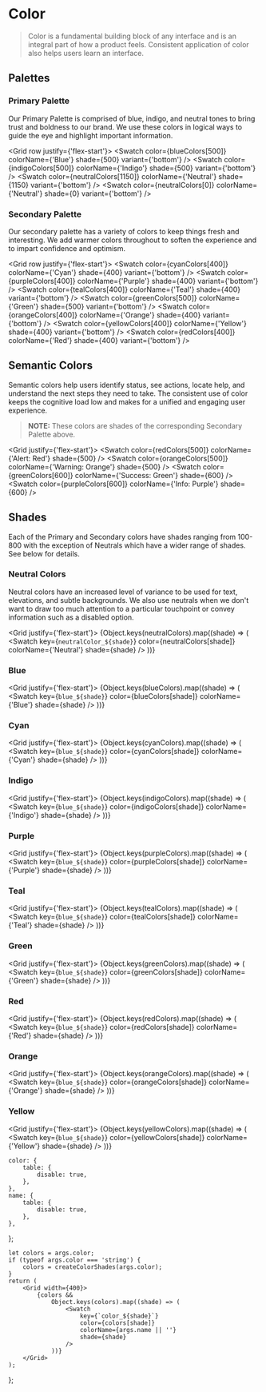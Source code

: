 

<Meta title="Foundations/Colors" />

# Color

> Color is a fundamental building block of any interface and is an integral part of how a product feels.
> Consistent application of color also helps users learn an interface.

## Palettes

### Primary Palette

Our Primary Palette is comprised of blue, indigo, and neutral tones to bring trust and boldness to our brand. We use
these colors in logical ways to guide the eye and highlight important information.

<Grid row justify={'flex-start'}>
    <Swatch color={blueColors[500]} colorName={'Blue'} shade={500} variant={'bottom'} />
    <Swatch color={indigoColors[500]} colorName={'Indigo'} shade={500} variant={'bottom'} />
    <Swatch color={neutralColors[1150]} colorName={'Neutral'} shade={1150} variant={'bottom'} />
    <Swatch color={neutralColors[0]} colorName={'Neutral'} shade={0} variant={'bottom'} />
</Grid>

### Secondary Palette

Our secondary palette has a variety of colors to keep things fresh and interesting. We add warmer colors throughout to
soften the experience and to impart confidence and optimism.

<Grid row justify={'flex-start'}>
    <Swatch color={cyanColors[400]} colorName={'Cyan'} shade={400} variant={'bottom'} />
    <Swatch color={purpleColors[400]} colorName={'Purple'} shade={400} variant={'bottom'} />
    <Swatch color={tealColors[400]} colorName={'Teal'} shade={400} variant={'bottom'} />
    <Swatch color={greenColors[500]} colorName={'Green'} shade={500} variant={'bottom'} />
    <Swatch color={orangeColors[400]} colorName={'Orange'} shade={400} variant={'bottom'} />
    <Swatch color={yellowColors[400]} colorName={'Yellow'} shade={400} variant={'bottom'} />
    <Swatch color={redColors[400]} colorName={'Red'} shade={400} variant={'bottom'} />
</Grid>

## Semantic Colors

Semantic colors help users identify status, see actions, locate help, and understand the next steps they need to take.
The consistent use of color keeps the cognitive load low and makes for a unified and engaging user experience.

> **NOTE:** These colors are shades of the corresponding Secondary Palette above.

<Grid justify={'flex-start'}>
    <Swatch color={redColors[500]} colorName={'Alert: Red'} shade={500} />
    <Swatch color={orangeColors[500]} colorName={'Warning: Orange'} shade={500} />
    <Swatch color={greenColors[600]} colorName={'Success: Green'} shade={600} />
    <Swatch color={purpleColors[600]} colorName={'Info: Purple'} shade={600} />
</Grid>

## Shades

Each of the Primary and Secondary colors have shades ranging from 100-800 with the exception of Neutrals which have a
wider range of shades. See below for details.

### Neutral Colors

Neutral colors have an increased level of variance to be used for text, elevations, and subtle backgrounds. We also use
neutrals when we don't want to draw too much attention to a particular touchpoint or convey information such as a
disabled option.

<Grid justify={'flex-start'}>
    {Object.keys(neutralColors).map((shade) => (
        <Swatch
            key={`neutralColor_${shade}`}
            color={neutralColors[shade]}
            colorName={'Neutral'}
            shade={shade}
        />
    ))}
</Grid>

### Blue

<Grid justify={'flex-start'}>
    {Object.keys(blueColors).map((shade) => (
        <Swatch key={`blue_${shade}`} color={blueColors[shade]} colorName={'Blue'} shade={shade} />
    ))}
</Grid>

### Cyan

<Grid justify={'flex-start'}>
    {Object.keys(cyanColors).map((shade) => (
        <Swatch key={`blue_${shade}`} color={cyanColors[shade]} colorName={'Cyan'} shade={shade} />
    ))}
</Grid>

### Indigo

<Grid justify={'flex-start'}>
    {Object.keys(indigoColors).map((shade) => (
        <Swatch
            key={`blue_${shade}`}
            color={indigoColors[shade]}
            colorName={'Indigo'}
            shade={shade}
        />
    ))}
</Grid>

### Purple

<Grid justify={'flex-start'}>
    {Object.keys(purpleColors).map((shade) => (
        <Swatch
            key={`blue_${shade}`}
            color={purpleColors[shade]}
            colorName={'Purple'}
            shade={shade}
        />
    ))}
</Grid>

### Teal

<Grid justify={'flex-start'}>
    {Object.keys(tealColors).map((shade) => (
        <Swatch key={`blue_${shade}`} color={tealColors[shade]} colorName={'Teal'} shade={shade} />
    ))}
</Grid>

### Green

<Grid justify={'flex-start'}>
    {Object.keys(greenColors).map((shade) => (
        <Swatch
            key={`blue_${shade}`}
            color={greenColors[shade]}
            colorName={'Green'}
            shade={shade}
        />
    ))}
</Grid>

### Red

<Grid justify={'flex-start'}>
    {Object.keys(redColors).map((shade) => (
        <Swatch key={`blue_${shade}`} color={redColors[shade]} colorName={'Red'} shade={shade} />
    ))}
</Grid>

### Orange

<Grid justify={'flex-start'}>
    {Object.keys(orangeColors).map((shade) => (
        <Swatch
            key={`blue_${shade}`}
            color={orangeColors[shade]}
            colorName={'Orange'}
            shade={shade}
        />
    ))}
</Grid>

### Yellow

<Grid justify={'flex-start'}>
    {Object.keys(yellowColors).map((shade) => (
        <Swatch
            key={`blue_${shade}`}
            color={yellowColors[shade]}
            colorName={'Yellow'}
            shade={shade}
        />
    ))}
</Grid>

    color: {
        table: {
            disable: true,
        },
    },
    name: {
        table: {
            disable: true,
        },
    },
};

    let colors = args.color;
    if (typeof args.color === 'string') {
        colors = createColorShades(args.color);
    }
    return (
        <Grid width={400}>
            {colors &&
                Object.keys(colors).map((shade) => (
                    <Swatch
                        key={`color_${shade}`}
                        color={colors[shade]}
                        colorName={args.name || ''}
                        shade={shade}
                    />
                ))}
        </Grid>
    );
};

<Canvas hidden>
    <Story
        name="Neutral"
        argTypes={argTypes}
        args={{
            name: 'Neutral',
            color: neutralColors,
        }}
    >
        {Template.bind({})}
    </Story>
    <Story
        name="Blue"
        argTypes={argTypes}
        args={{
            name: 'Blue',
            color: blueColors,
        }}
    >
        {Template.bind({})}
    </Story>
    <Story
        name="Cyan"
        argTypes={argTypes}
        args={{
            name: 'Cyan',
            color: cyanColors,
        }}
    >
        {Template.bind({})}
    </Story>
    <Story
        name="Indigo"
        argTypes={argTypes}
        args={{
            name: 'Indigo',
            color: indigoColors,
        }}
    >
        {Template.bind({})}
    </Story>
    <Story
        name="Purple"
        argTypes={argTypes}
        args={{
            name: 'Purple',
            color: purpleColors,
        }}
    >
        {Template.bind({})}
    </Story>
    <Story
        name="Teal"
        argTypes={argTypes}
        args={{
            name: 'Teal',
            color: tealColors,
        }}
    >
        {Template.bind({})}
    </Story>
    <Story
        name="Green"
        argTypes={argTypes}
        args={{
            name: 'Green',
            color: greenColors,
        }}
    >
        {Template.bind({})}
    </Story>
    <Story
        name="Red"
        argTypes={argTypes}
        args={{
            name: 'Red',
            color: redColors,
        }}
    >
        {Template.bind({})}
    </Story>
    <Story
        name="Orange"
        argTypes={argTypes}
        args={{
            name: 'Orange',
            color: orangeColors,
        }}
    >
        {Template.bind({})}
    </Story>
    <Story
        name="Yellow"
        argTypes={argTypes}
        args={{
            name: 'Yellow',
            color: yellowColors,
        }}
    >
        {Template.bind({})}
    </Story>
    <Story
        name="Custom Color"
        argTypes={{
            color: { control: 'color' },
        }}
        args={{
            color: '#14E7D1',
        }}
    >
        {Template.bind({})}
    </Story>
</Canvas>
